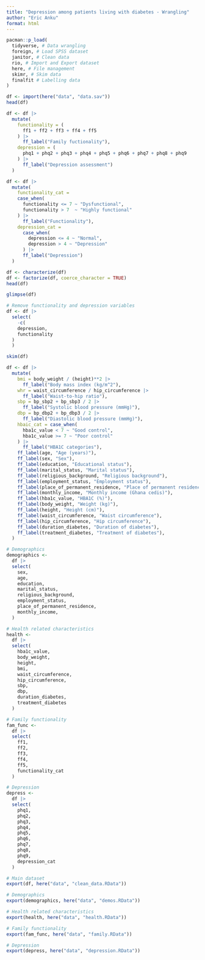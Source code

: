 ```yaml
---
title: "Depression among patients living with diabetes - Wrangling"
author: "Eric Anku"
format: html
---
```


```r
pacman::p_load(
  tidyverse, # Data wrangling
  foreign, # Load SPSS dataset
  janitor, # Clean data
  rio, # Import and Export dataset
  here, # File management
  skimr, # Skim data
  finalfit # Labelling data
)
```

```r
df <- import(here("data", "data.sav"))
head(df)
```

```r
df <- df |>
  mutate(
    functionality = (
      ff1 + ff2 + ff3 + ff4 + ff5
    ) |>
      ff_label("Family fuctionality"),
    depression = (
      phq1 + phq2 + phq3 + phq4 + phq5 + phq6 + phq7 + phq8 + phq9
    ) |>
      ff_label("Depression assessment")
  )
```

```r
df <- df |>
  mutate(
    functionality_cat = 
    case_when(
      functionality <= 7 ~ "Dysfunctional",
      functionality > 7  ~ "Highly functional"
    ) |>
      ff_label("Functionality"),
    depression_cat = 
      case_when(
        depression <= 4 ~ "Normal",
        depression > 4 ~ "Depression"
      ) |>
      ff_label("Depression")
  )
```


```r
df <- characterize(df)
df <- factorize(df, coerce_character = TRUE)
head(df)
```

```r
glimpse(df)
```
```r
# Remove functionality and depression variables
df <- df |>
  select(
    -c(
    depression,
    functionality
  )
  )
```

```r
skim(df)
```
```r
df <- df |>
  mutate(
    bmi = body_weight / (height)**2 |>
      ff_label("Body mass index (kg/m^2"),
    whr = waist_circumference / hip_circumference |>
      ff_label("Waist-to-hip ratio"),
    sbp = bp_sbp2 + bp_sbp3 / 2 |>
      ff_label("Systolic blood pressure (mmHg)"),
    dbp = bp_dbp2 + bp_dbp3 / 2 |>
      ff_label("Diastolic blood pressure (mmHg)"),
    hbaic_cat = case_when(
      hba1c_value < 7 ~ "Good control",
      hba1c_value >= 7 ~ "Poor control"
    ) |>
      ff_label("HBA1C categories"),
    ff_label(age, "Age (years)"),
    ff_label(sex, "Sex"),
    ff_label(education, "Educational status"),
    ff_label(marital_status, "Marital status"),
    ff_label(religious_background, "Religious background"),
    ff_label(employment_status, "Employment status"),
    ff_label(place_of_permanent_residence, "Place of permanent residence"),
    ff_label(monthly_income, "Monthly income (Ghana cedis)"),
    ff_label(hba1c_value, "HBA1C (%)"),
    ff_label(body_weight, "Weight (kg)"),
    ff_label(height, "Height (cm)"),
    ff_label(waist_circumference, "Waist circumference"),
    ff_label(hip_circumference, "Hip circumference"),
    ff_label(duration_diabetes, "Duration of diabetes"),
    ff_label(treatment_diabetes, "Treatment of diabetes"),
  )
```


```r
# Demographics
demographics <- 
  df |>
  select(
    sex,
    age,
    education,
    marital_status,
    religious_background,
    employment_status,
    place_of_permanent_residence,
    monthly_income,
  )

# Health related characteristics
health <- 
  df |>
  select(
    hba1c_value,
    body_weight,
    height,
    bmi,
    waist_circumference,
    hip_circumference,
    sbp,
    dbp,
    duration_diabetes,
    treatment_diabetes
  )

# Family functionality
fam_func <- 
  df |>
  select(
    ff1,
    ff2,
    ff3,
    ff4,
    ff5,
    functionality_cat
  )

# Depression
depress <- 
  df |>
  select(
    phq1,
    phq2,
    phq3,
    phq4,
    phq5,
    phq6,
    phq7,
    phq8,
    phq9,
    depression_cat
  )
```

```r
# Main dataset
export(df, here("data", "clean_data.RData"))

# Demographics
export(demographics, here("data", "demos.RData"))

# Health related characteristics
export(health, here("data", "health.RData"))

# Family functionality
export(fam_func, here("data", "family.RData"))

# Depression
export(depress, here("data", "depression.RData"))
```

